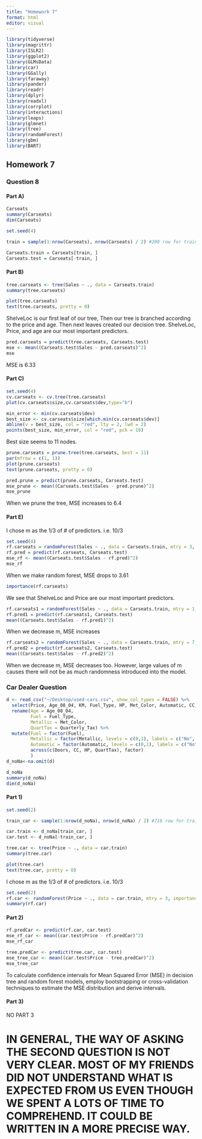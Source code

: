 ```yaml
---
title: "Homework 7"
format: html
editor: visual
---
```


```r
library(tidyverse)
library(magrittr)
library(ISLR2)
library(ggplot2)
library(GLMsData)
library(car)
library(GGally)
library(faraway)
library(pander)
library(readr)
library(dplyr)
library(readxl)
library(corrplot)
library(interactions)
library(leaps)
library(glmnet)
library(tree)
library(randomForest) 
library(gbm) 
library(BART) 
```

## Homework 7

### Question 8

#### Part A)

```r
Carseats
summary(Carseats)
dim(Carseats)
```

```r
set.seed(4)

train = sample(1:nrow(Carseats), nrow(Carseats) / 2) #200 row for training, 200 for testing

Carseats.train = Carseats[train, ]
Carseats.test = Carseats[-train, ]
```

#### Part B)

```r
tree.carseats <- tree(Sales ~ ., data = Carseats.train)
summary(tree.carseats)
```

```r
plot(tree.carseats)
text(tree.carseats, pretty = 0)
```

ShelveLoc is our first leaf of our tree, Then our tree is branched according to the price and age. Then next leaves created our decision tree. ShelveLoc, Price, and age are our most important predictors.

```r
pred.carseats = predict(tree.carseats, Carseats.test)
mse <- mean((Carseats.test$Sales - pred.carseats)^2)
mse
```

MSE is 6.33

#### Part C)

```r
set.seed(4)
cv.carseats <- cv.tree(tree.carseats)
plot(cv.carseats$size,cv.carseats$dev,type="b")

min_error <- min(cv.carseats$dev)
best_size <- cv.carseats$size[which.min(cv.carseats$dev)]
abline(v = best_size, col = "red", lty = 2, lwd = 2) 
points(best_size, min_error, col = "red", pch = 19)
```

Best size seems to 11 nodes.

```r
prune.carseats = prune.tree(tree.carseats, best = 11)
par(mfrow = c(1, 1))
plot(prune.carseats)
text(prune.carseats, pretty = 0)
```

```r
pred.prune = predict(prune.carseats, Carseats.test)
mse_prune <- mean((Carseats.test$Sales - pred.prune)^2)
mse_prune
```

When we prune the tree, MSE increases to 6.4

#### Part E)

I chose m as the 1/3 of \# of predictors. i.e. 10/3

```r
set.seed(4)
rf.carseats = randomForest(Sales ~ ., data = Carseats.train, mtry = 3, importance = TRUE)
rf.pred = predict(rf.carseats, Carseats.test)
mse_rf <- mean((Carseats.test$Sales - rf.pred)^2)
mse_rf
```

When we make random forest, MSE drops to 3.61

```r
importance(rf.carseats)
```

We see that ShelveLoc and Price are our most important predictors.

```r
rf.carseats1 = randomForest(Sales ~ ., data = Carseats.train, mtry = 1, importance = TRUE)
rf.pred1 = predict(rf.carseats1, Carseats.test)
mean((Carseats.test$Sales - rf.pred1)^2)
```

When we decrease m, MSE increases

```r
rf.carseats2 = randomForest(Sales ~ ., data = Carseats.train, mtry = 7, importance = TRUE)
rf.pred2 = predict(rf.carseats2, Carseats.test)
mean((Carseats.test$Sales - rf.pred2)^2)
```

When we decrease m, MSE decreases too. However, large values of m causes there will not be as much randomness introduced into the model.

### Car Dealer Question

```r
d <- read_csv("~/Desktop/used-cars.csv", show_col_types = FALSE) %>% 
  select(Price, Age_08_04, KM, Fuel_Type, HP, Met_Color, Automatic, CC, Doors, Quarterly_Tax, Weight) %>% 
  rename(Age = Age_08_04, 
         Fuel = Fuel_Type,
         Metallic = Met_Color,
         QuartTax = Quarterly_Tax) %>% 
  mutate(Fuel = factor(Fuel),
         Metallic = factor(Metallic, levels = c(0,1), labels = c("No", "Yes")),
         Automatic = factor(Automatic, levels = c(0,1), labels = c("No", "Yes")),
         across(c(Doors, CC, HP, QuartTax), factor)
         )
d_noNa<-na.omit(d)
```

```r
d_noNa
summary(d_noNa)
dim(d_noNa)
```

#### Part 1)

```r
set.seed(2)

train_car <- sample(1:nrow(d_noNa), nrow(d_noNa) / 2) #718 row for training, 718 for testing

car.train <- d_noNa[train_car, ]
car.test <- d_noNa[-train_car, ]
```

```r
tree.car <- tree(Price ~ ., data = car.train)
summary(tree.car)
```

```r
plot(tree.car)
text(tree.car, pretty = 0)
```

I chose m as the 1/3 of \# of predictors. i.e. 10/3

```r
set.seed(2)
rf.car <- randomForest(Price ~ ., data = car.train, mtry = 3, importance = TRUE)
summary(rf.car)
```

#### Part 2)

```r
rf.predCar <- predict(rf.car, car.test)
mse_rf_car <- mean((car.test$Price - rf.predCar)^2)
mse_rf_car
```

```r
tree.predCar <- predict(tree.car, car.test)
mse_tree_car <- mean((car.test$Price - tree.predCar)^2)
mse_tree_car
```

To calculate confidence intervals for Mean Squared Error (MSE) in decision tree and random forest models, employ bootstrapping or cross-validation techniques to estimate the MSE distribution and derive intervals.

#### Part 3)

NO PART 3

# IN GENERAL, THE WAY OF ASKING THE SECOND QUESTION IS NOT VERY CLEAR. MOST OF MY FRIENDS DID NOT UNDERSTAND WHAT IS EXPECTED FROM US EVEN THOUGH WE SPENT A LOTS OF TIME TO COMPREHEND. IT COULD BE WRITTEN IN A MORE PRECISE WAY. 
